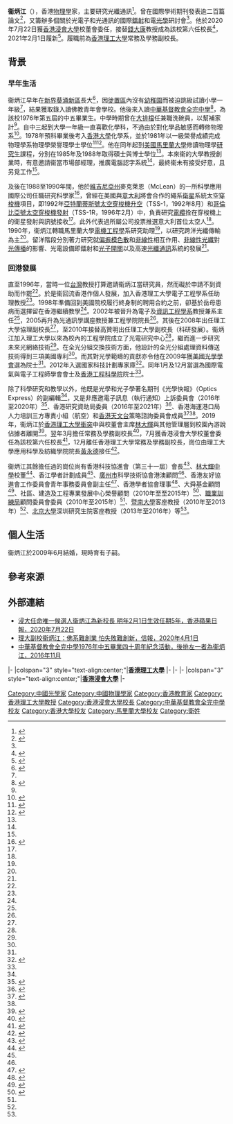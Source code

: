 {{Infobox officeholder
|honorific-prefix = [[教授|Professor]]
|name=衞炳江
|native_name=Alex Wai Ping-kong
|honorific-suffix= [[教授|教授]]
|image=
|birth_date=
|birth_place={{HKG-1959}}
|nationality={{CNHK}}
|office=第6任[[香港浸會大學|香港浸會大學]]校長
|term_start=2021年2月1日
|term_end=<!--2026年-->
|predecessor=[[麥建成|麥建成]]教授（署理校長）
|successor= 
|office1=[[香港理工大學|香港理工大學]]副校長（常務及學務）
|term_start1=2020年3月1日
|term_end1=2020年12月1日
|predecessor1=[[陳正豪|陳正豪]]教授
|successor1=[[黃永德_(教授)|黃永德]]教授
|office2= [[香港理工大學|香港理工大學]]副校長（科研發展）
|term_start2=2010年7月1日
|term_end2=2020年2月29日
|predecessor2=[[高贊明|高贊明]]教授
|successor2=[[石丹理|石丹理]]教授（暫任）
|office3= [[香港理工大學|香港理工大學]]協理副校長
|term_start3=2008年
|term_end3=2010年
|education = {{ubl|[[香港大學|香港大學]]物理學榮譽理學士|[[美國|美國]][[馬里蘭大學|馬里蘭大學]]物理學碩士|[[美國|美國]][[馬里蘭大學|馬里蘭大學]]物理學博士}}
|alma_mater=
*佛教青年會學校
*[[中華基督教會全完中學|中華基督教會全完中學]]
|sex = 男
}}

'''衞炳江'''（{{lang-en|Alex Wai Ping-kong}}），香港[[物理學|物理學]]家，主要研究光纖通訊<ref>{{cite news | title=消息︰衞炳江為浸大新校長唯一候選人 | url=https://news.mingpao.com/ins/%E6%B8%AF%E8%81%9E/article/20200721/s00001/1595326130554/%E6%B6%88%E6%81%AF-%E8%A1%9E%E7%82%B3%E6%B1%9F%E7%82%BA%E6%B5%B8%E5%A4%A7%E6%96%B0%E6%A0%A1%E9%95%B7%E5%94%AF%E4%B8%80%E5%80%99%E9%81%B8%E4%BA%BA | page= | publisher=明報 | date=2020-07-21 | accessdate=2021-02-03 | quote= | archive-date=2021-02-07 | archive-url=https://web.archive.org/web/20210207184851/https://news.mingpao.com/ins/%E6%B8%AF%E8%81%9E/article/20200721/s00001/1595326130554/%E6%B6%88%E6%81%AF-%E8%A1%9E%E7%82%B3%E6%B1%9F%E7%82%BA%E6%B5%B8%E5%A4%A7%E6%96%B0%E6%A0%A1%E9%95%B7%E5%94%AF%E4%B8%80%E5%80%99%E9%81%B8%E4%BA%BA | dead-url=no }}</ref>。曾在國際學術期刊發表逾二百篇論文<ref name="主要人物">{{cite web |url=https://archive.vn/pDF5O |title=主要人物 |last= |first= |date= |website= |publisher=香港理工大學航空服務研究中心 |access-date=2021-02-03 |quote=}}</ref>，又籌辦多個關於光電子和光通訊的國際[[鐳射|鐳射]]和電[[光學|光學]]研討會<ref name="主要人物" />。他於2020年7月22日獲[[香港浸會大學|香港浸會大學]]校董會委任，接替[[錢大康|錢大康]]教授成為該校第六任校長<ref>{{cite news | title=浸大校長衛炳江今日履新：將守護大學珍視的價值 | url=http://www.hkcd.com/content/2021-02/01/content_1246489.html | page= | publisher=香港商報 | date=2021-02-01 | accessdate=2021-02-03 | quote= | archive-date=2021-02-01 | archive-url=https://web.archive.org/web/20210201143838/http://www.hkcd.com/content/2021-02/01/content_1246489.html | dead-url=no }}</ref>，2021年2月1日履新<ref>{{cite news | title=衞炳江接任浸大第6任校長 | url=https://www.wenweipo.com/a/202102/02/AP6018bd7de4b04e1918c4a177.html | page= | publisher=香港文匯報 | date=2021-02-02 | accessdate=2021-02-03 |quote= }}</ref>。履職前為[[香港理工大學|香港理工大學]]常務及學務副校長。

==背景==
===早年生活===
衞炳江早年在[[新界|新界]][[葵涌新區|葵涌新區]]長大<ref name="理大副校衞炳江 對科學好奇心源自電視節目">{{cite web |url=https://www.bastillepost.com/hongkong/article/2289511-%e7%90%86%e5%a4%a7%e5%89%af%e6%a0%a1%e8%a1%9e%e7%82%b3%e6%b1%9f-%e5%b0%8d%e7%a7%91%e5%ad%b8%e5%a5%bd%e5%a5%87%e5%bf%83%e6%ba%90%e8%87%aa%e9%9b%bb%e8%a6%96%e7%af%80%e7%9b%ae |title=理大副校衞炳江 對科學好奇心源自電視節目 |last= |first= |date=2017-08-09 |website= |publisher=巴士的報 |access-date=2021-02-03 |quote=}}</ref>，因[[徙置區|徙置區]]內沒有[[幼稚園|幼稚園]]而被迫跳級試讀小學一年級<ref name="理大副校衞炳江 對科學好奇心源自電視節目" />，結果獲取錄入讀佛教青年會學校。他後來入讀[[中華基督教會全完中學|中華基督教會全完中學]]<ref>{{cite web |url=https://archive.vn/es72x |title=我們的校友 衞炳江 |last= |first= |date=2017-02-10 |website= |publisher=中華基督教會全完中學校友會 |access-date=2021-02-03 |quote=}}</ref>，為該校1976年第五屆的中五畢業生。中學時期曾在[[大排檔|大排檔]]任兼職洗碗員，以幫補家計<ref name="理大副校衞炳江 對科學好奇心源自電視節目" />。自中三起到大學一年級一直喜歡化學科，不過由於對化學品敏感而轉修物理系<ref name="遊走於科技與文學的宇宙">{{cite web |url=https://www.eduplus.hk/eduguide/ep2_issue.jsp?articleID=479&issueNumber=52 |title=遊走於科技與文學的宇宙 |last= |first= |date=2008 |website= |publisher=星島日報 |access-date=2021-02-03 |quote=}}</ref>。1978年預科畢業後考入[[香港大學|香港大學]]化學系，並於1981年以一級榮譽成績完成物理學系物理學榮譽理學士學位<ref name="Prof. Ping-kong Alexander Wai">{{cite web |url=http://www.eie.polyu.edu.hk/~wai/ |title=Prof. Ping-kong Alexander Wai |last= |first= |date= |website= |publisher=香港理工大學電子工程學系 |access-date=2021-02-03 |quote= |archive-date=2020-06-30 |archive-url=https://web.archive.org/web/20200630040119/http://www.eie.polyu.edu.hk/~wai/ |dead-url=no }}</ref><ref name="Alumni stories - Prof Alexander Wai">{{cite web |url=https://www.scifac.hku.hk/f/page/6182/11990/Alumni%20stories_Prof%20Alexander%20Wai.pdf |title=Alumni stories - Prof Alexander Wai |last= |first= |date=2019 |website= |publisher=香港大學理學院 |access-date=2021-02-03 |quote= |archive-date=2021-02-07 |archive-url=https://web.archive.org/web/20210207163242/https://www.scifac.hku.hk/f/page/6182/11990/Alumni%20stories_Prof%20Alexander%20Wai.pdf |dead-url=no }}</ref>。他在同年起到[[美國|美國]][[馬里蘭大學|馬里蘭大學]]修讀物理學[[研究生|研究生]]課程，分別在1985年及1988年取得碩士與博士學位<ref name="Prof. Ping-kong Alexander Wai" />。本來衞的大學教授創業時，有意邀請衞當市場部經理，推廣電腦認字系統<ref name="遊走於科技與文學的宇宙" />，最終衞未有接受好意，且另覓工作<ref name="遊走於科技與文學的宇宙" />。

及後在1988至1990年間，他於[[維吉尼亞州|維吉尼亞州]]麥克萊恩（McLean）的一所科學應用國際公司任職研究科學家<ref name="副校長（科研發展）候選人">{{cite web |url=https://www.polyu.edu.hk/cpa/polyu/images/stories/appendix_20100601_c.pdf |title=副校長（科研發展）候選人 |last= |first= |date= |website= |publisher=香港理工大學 |access-date=2021-02-03 |quote=}}</ref>，曾經在美國與[[意大利|意大利]]將會合作的繩系[[衛星|衛星]]系統太空[[穿梭機|穿梭機]]項目，即1992年[[亞特蘭提斯號太空梭|亞特蘭蒂斯號太空穿梭機升空]]（TSS-1，1992年8月）和[[哥倫比亞號太空梭|哥倫比亞號太空穿梭機發射]]（TSS-1R，1996年2月）中，負責研究[[電纜|電纜]]拴在穿梭機上的衛星發射與訊號接收<ref name="副校長（科研發展）候選人" />。此外代表過所屬公司投票推選意大利首位太空人<ref name="遊走於科技與文學的宇宙" />。1990年，衞炳江轉職馬里蘭大學[[電機工程學|電機工程學]]系研究助理<ref name="Prof. Ping-kong Alexander Wai" />，以研究跨洋光纖傳輸為主<ref name="副校長（科研發展）候選人" />。留洋階段分別著力研究就[[偏振|偏振模色散]]和[[非線性|非線性]]相互作用、[[非線性光學|非線性光纖]]對[[光|光傳播]]的影響、光電設備即鐳射和[[光開關|光子開關]]以及高速[[光纖通訊|光纖通訊]]系統的發展<ref name="副校長（科研發展）候選人" />。

===回港發展===
直至1996年，當時一位[[台灣|台灣]]教授打算邀請衞炳江當研究員，然而礙於申請不到資助而作罷<ref name="遊走於科技與文學的宇宙" />。於是衞回流香港作個人發展，加入香港理工大學電子工程學系任助理教授<ref name="Alumni stories - Prof Alexander Wai" />。1998年準備回到美國院校履行終身制的聘用合約之前，卻基於岳母患病而選擇留在香港繼續教學<ref name="遊走於科技與文學的宇宙" />。2002年被晉升為電子及[[資訊工程學系|資訊工程學系]]教授兼系主任<ref name="副校長（科研發展）候選人" />，2005再升為光通訊學講座教授兼工程學院院長<ref name="副校長（科研發展）候選人" />。其後在2008年出任理工大學協理副校長<ref name="副校長（科研發展）候選人" />，至2010年接替高贊明出任理工大學副校長（科研發展）。衞炳江加入理工大學以來為校內的工程學院成立了光電研究中心<ref name="Alumni stories - Prof Alexander Wai" />，繼而進一步研究未來光網絡技術<ref name="副校長（科研發展）候選人" />。在全光分組交換技術方面，他設計的全光分組處理資料傳送技術得到三項美國專利<ref name="副校長（科研發展）候選人" />。而其對光學範疇的貢獻亦令他在2009年獲[[光學學會|美國光學學會]]選為院士<ref name="Fellow of 2012, WAI, Professor, Ping Kong Alexander 衛炳江" />。2012年入選國家科技計劃專家庫<ref>{{cite web |url=https://gia.info.gov.hk/general/201202/10/P201202100356_0356_90034.pdf |title=入選《國家科技計劃專家庫》的香港專家名單 |last= |first= |date=2012 |website= |publisher=政府新聞處 |access-date=2021-02-03 |quote= |archive-date=2021-02-07 |archive-url=https://web.archive.org/web/20210207005356/https://gia.info.gov.hk/general/201202/10/P201202100356_0356_90034.pdf |dead-url=no }}</ref>。同年1月及12月當選為國際電氣與電子工程師學會會士及[[香港工程科學院|香港工程科學院]]院士<ref name="主要人物" />。

除了科學研究和教學以外，他既是光學和光子學著名期刊《光學快報》（Optics Express）的副編輯<ref name="Fellow of 2012, WAI, Professor, Ping Kong Alexander 衛炳江" />，又是非應邀電子訊息（執行通知）上訴委員會（2016年至2020年）<ref>{{cite web |url=https://www.gld.gov.hk/egazette/pdf/20192350/cgn201923507979.pdf |title=第7979號公告 |last= |first= |date=2019 |website= |publisher=政府新聞處 |access-date=2021-02-03 |quote=}}</ref>、香港研究資助局委員（2016年至2021年）<ref>{{cite web |url=https://webb-site.com/dbpub/possum.asp?p=2603233 |title=Wai, Alexander Ping Kong 衞炳江 |last= |first= |date= |website= |publisher=Webb-site Who's Who |access-date=2021-02-03 |quote= |archive-date=2021-02-07 |archive-url=https://web.archive.org/web/20210207113835/https://webb-site.com/dbpub/possum.asp?p=2603233 |dead-url=no }}</ref>、香港海運港口局人力培訓三方專責小組（航空）和[[香港天文台|香港天文台]]策略諮詢委員會成員<ref>{{cite web |url=https://archive.vn/oxPGM |title=香港天文台策略諮詢委員會委員名單 |last= |first= |date= |website= |publisher=香港天文台 |access-date=2021-02-03 |quote=}}</ref><ref name="校董會成員" />。2019年，衞炳江於[[香港理工大學衝突|香港理工大學衝突]]中與校董會主席[[林大輝|林大輝]]與其他管理層到校園內游說佔據者離開<ref>{{cite news | title=廚餘惡臭理大聞者欲嘔 | url=https://orientaldaily.on.cc/cnt/news/20191122/00176_027.html | page= | publisher=東方日報 | date=2019-11-12 | accessdate=2021-02-03 | quote= | archive-date=2019-11-22 | archive-url=https://web.archive.org/web/20191122123035/https://orientaldaily.on.cc/cnt/news/20191122/00176_027.html | dead-url=no }}</ref>。翌年3月擔任常務及學務副校長<ref>{{cite news | title=理大宣布委任衞炳江教授為常務及學務副校長 | url=https://www.polyu.edu.hk/tc/media/media-releases/2019/0924_polyu-announces-appointment-of-ir-professor-alexander-wai-ping-kong/ | page= | publisher=香港理工大學 | date=2019-09-24 | accessdate=2021-02-03 | quote= | archive-date=2020-09-19 | archive-url=https://web.archive.org/web/20200919132907/https://www.polyu.edu.hk/tc/media/media-releases/2019/0924_polyu-announces-appointment-of-ir-professor-alexander-wai-ping-kong/ | dead-url=no }}</ref>，7月獲香港浸會大學校董會委任為該校第六任校長<ref>{{cite news | title=浸大委任衞炳江教授為新校長 | url=https://bunews.hkbu.edu.hk/tc/news/people/hkbu-appoints-professor-alexander-wai-ping-kong-as-new-president-and-vice-chancellor | page= | publisher=香港浸會大學 | date=2020-07-22 | accessdate=2021-02-03 | quote= | archive-date=2021-02-07 | archive-url=https://web.archive.org/web/20210207220754/https://bunews.hkbu.edu.hk/tc/news/people/hkbu-appoints-professor-alexander-wai-ping-kong-as-new-president-and-vice-chancellor | dead-url=no }}</ref>，12月離任香港理工大學常務及學務副校長，崗位由理工大學應用科學及紡織學院院長[[黃永德_(教授)|黃永德]]接任<ref>{{cite news | title=黃永德獲委任理大副校長 任期由下月1日起生效 | url=https://hd.stheadline.com/news/realtime/hk/1916434/%E5%8D%B3%E6%99%82-%E6%B8%AF%E8%81%9E-%E9%BB%83%E6%B0%B8%E5%BE%B7%E7%8D%B2%E5%A7%94%E4%BB%BB%E7%90%86%E5%A4%A7%E5%89%AF%E6%A0%A1%E9%95%B7-%E4%BB%BB%E6%9C%9F%E7%94%B1%E4%B8%8B%E6%9C%881%E6%97%A5%E8%B5%B7%E7%94%9F%E6%95%88 | page= | publisher=頭條日報 | date=2020-11-05 | accessdate=2021-02-03 | quote= | archive-date=2021-02-07 | archive-url=https://web.archive.org/web/20210207194310/https://hd.stheadline.com/news/realtime/hk/1916434/%E5%8D%B3%E6%99%82-%E6%B8%AF%E8%81%9E-%E9%BB%83%E6%B0%B8%E5%BE%B7%E7%8D%B2%E5%A7%94%E4%BB%BB%E7%90%86%E5%A4%A7%E5%89%AF%E6%A0%A1%E9%95%B7-%E4%BB%BB%E6%9C%9F%E7%94%B1%E4%B8%8B%E6%9C%881%E6%97%A5%E8%B5%B7%E7%94%9F%E6%95%88 | dead-url=no }}</ref>。

衞炳江其餘擔任過的崗位尚有香港科技協進會（第三十一屆）會長<ref>{{cite web |url=http://hkaast.org.hk/%E6%AD%B7%E5%B1%86%E6%9C%83%E9%95%B7/?lang=ZH |title=歷屆會長 |last= |first= |date= |website= |publisher=香港科技協進會 |access-date=2021-02-03 |quote= |archive-date=2021-01-16 |archive-url=https://web.archive.org/web/20210116085653/http://hkaast.org.hk/%E6%AD%B7%E5%B1%86%E6%9C%83%E9%95%B7/?lang=ZH |dead-url=no }}</ref>、[[林大輝中學|林大輝中學]]校董<ref name="校董會成員">{{cite web |url=https://archive.ph/Sdklh |title=校董會成員 |last= |first= |date= |website= |publisher=林大輝中學 |access-date=2021-02-03 |quote=}}</ref>、香江學者計劃成員<ref name="校董會成員" />、[[廣州市|廣州市]]科學技術協會港澳顧問<ref name="校董會成員" />、香港友好協進會工作委員會青年事務委員會副主任<ref>{{cite web |url=https://archive.vn/hnGpy |title=工作委員會成員名單 |last= |first= |date= |website= |publisher=香港友好協進會工作委員會 |access-date=2021-02-03 |quote=}}</ref>、香港學者協會理事<ref>{{cite web |url=https://archive.vn/8qWbi |title=香港學者協會新一屆理事名單（2019-2021） |last= |first= |date= |website= |publisher=香港學者協會 |access-date=2021-02-03 |quote=}}</ref>、大舜基金顧問<ref>{{cite web |url=https://archive.vn/osxhu |title=成員架構 |last= |first= |date= |website= |publisher=大舜基金 |access-date=2021-02-03 |quote=}}</ref>、社區、建造及工程專業發展中心榮譽顧問（2010年至至2015年）<ref name="Fellow of 2012, WAI, Professor, Ping Kong Alexander 衛炳江">{{cite web |url=https://archive.vn/xzbeC |title=Fellow of 2012, WAI, Professor, Ping Kong Alexander 衛炳江 |last= |first= |date= |website= |publisher=香港工程科學院 |access-date=2021-02-03 |quote=}}</ref>、[[職業訓練局|職業訓練局]]顧問委員會委員（2010年至2015年）<ref name="Fellow of 2012, WAI, Professor, Ping Kong Alexander 衛炳江" />、[[暨南大學|暨南大學]]客座教授（2010年至2013年）<ref name="Fellow of 2012, WAI, Professor, Ping Kong Alexander 衛炳江" />、[[北京大學|北京大學]]深圳研究生院客座教授（2013年至2016年）等<ref name="Fellow of 2012, WAI, Professor, Ping Kong Alexander 衛炳江" />。

==個人生活==
衞炳江於2009年6月結婚，現時育有子嗣。

==參考來源==
{{reflist|2}}

==外部連結==
*[https://hk.appledaily.com/local/20200722/LODIQXFYQKFCAC4UM5O7XNVF7M/ 浸大任命唯一候選人衞炳江為新校長 明年2月1日生效任期5年，香港蘋果日報，2020年7月22日] {{Wayback|url=https://hk.appledaily.com/local/20200722/LODIQXFYQKFCAC4UM5O7XNVF7M/ |date=20210621170146 }}
*[https://monthly.hkej.com/monthly/article/id/2423308/%E7%90%86%E5%A4%A7%E5%89%AF%E6%A0%A1%E8%A1%9E%E7%82%B3%E6%B1%9F%EF%BC%9A%E4%BD%9B%E7%B3%BB%E9%9B%A3%E5%89%B5%E6%A5%AD%20%E6%80%95%E5%A4%B1%E6%95%97%E9%9B%A3%E5%89%B5%E6%96%B0 理大副校衞炳江：佛系難創業 怕失敗難創新，信報，2020年4月1日]{{Wayback|url=https://monthly.hkej.com/monthly/article/id/2423308/%E7%90%86%E5%A4%A7%E5%89%AF%E6%A0%A1%E8%A1%9E%E7%82%B3%E6%B1%9F%EF%BC%9A%E4%BD%9B%E7%B3%BB%E9%9B%A3%E5%89%B5%E6%A5%AD%20%E6%80%95%E5%A4%B1%E6%95%97%E9%9B%A3%E5%89%B5%E6%96%B0 |date=20210206215524 }}
*[https://drive.google.com/file/d/1T9RuhxQEgor0ylAcFpzfheBLuvv0IxTF/view?usp=sharing 中華基督教會全完中學1976年中五畢業四十周年紀念活動，後排左一者為衞炳江，2016年11月]

{{start box}}
{{s-edu}}
{{s-aca}}
|-
|colspan="3" style="text-align:center;"|'''[[香港理工大學|香港理工大學]]'''
|-
{{s-before|[[高贊明|高贊明]]}}
{{s-title|香港理工大學副校長（科研發展）<small>|2010年7月1日－2020年2月29日</small>}}
{{s-after|[[石丹理|石丹理]]（暫任）}}
|-
{{s-before|[[陳正豪|陳正豪]]}}
{{s-title|香港理工大學副校長（常務及學務）<small>|2020年3月1日－2020年12月1日</small>}}
{{s-after|[[黃永德_(教授)|黃永德]]}}
|-
|colspan="3" style="text-align:center;"|'''[[香港浸會大學|香港浸會大學]]'''
|-
{{s-before|[[麥建成|麥建成]]（署理校長）}}
{{s-title|[[香港浸會大學|香港浸會大學]]校長<small><br>第六任|2021年2月1日－2026年}}
{{s-after| - }}
{{end box}}

{{DEFAULTSORT:W}}
[[Category:中國光學家|Category:中國光學家]]
[[Category:中國物理學家|Category:中國物理學家]]
[[Category:香港教育家|Category:香港教育家]]
[[Category:香港理工大學教授|Category:香港理工大學教授]]
[[Category:香港浸會大學校長|Category:香港浸會大學校長]]
[[Category:中華基督教會全完中學校友|Category:中華基督教會全完中學校友]]
[[Category:香港大學校友|Category:香港大學校友]]
[[Category:馬里蘭大學校友|Category:馬里蘭大學校友]]
[[Category:衛姓|Category:衛姓]]